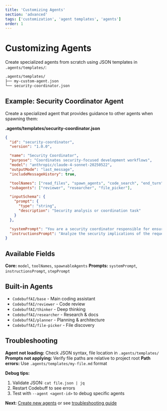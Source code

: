 ```yaml
---
title: 'Customizing Agents'
section: 'advanced'
tags: ['customization', 'agent templates', 'agents']
order: 1
---
```


# Customizing Agents

Create specialized agents from scratch using JSON templates in `.agents/templates/`:

```markdown
.agents/templates/
├── my-custom-agent.json
└── security-coordinator.json
```

## Example: Security Coordinator Agent

Create a specialized agent that provides guidance to other agents when spawning them:

**.agents/templates/security-coordinator.json**

```json
{
  "id": "security-coordinator",
  "version": "1.0.0",

  "name": "Security Coordinator",
  "purpose": "Coordinates security-focused development workflows",
  "model": "anthropic/claude-4-sonnet-20250522",
  "outputMode": "last_message",
  "includeMessageHistory": true,

  "toolNames": ["read_files", "spawn_agents", "code_search", "end_turn"],
  "subagents": ["reviewer", "researcher", "file_picker"],

  "inputSchema": {
    "prompt": {
      "type": "string",
      "description": "Security analysis or coordination task"
    }
  },

  "systemPrompt": "You are a security coordinator responsible for ensuring secure development practices.",
  "instructionsPrompt": "Analyze the security implications of the request and coordinate appropriate security-focused agents.",
}
```

## Available Fields

**Core:** `model`, `toolNames`, `spawnableAgents`
**Prompts:** `systemPrompt`, `instructionsPrompt`, `stepPrompt`

## Built-in Agents

- `CodebuffAI/base` - Main coding assistant
- `CodebuffAI/reviewer` - Code review
- `CodebuffAI/thinker` - Deep thinking
- `CodebuffAI/researcher` - Research & docs
- `CodebuffAI/planner` - Planning & architecture
- `CodebuffAI/file-picker` - File discovery

## Troubleshooting

**Agent not loading:** Check JSON syntax, file location in `.agents/templates/`
**Prompts not applying:** Verify file paths are relative to project root
**Path errors:** Use `.agents/templates/my-file.md` format

**Debug tips:**

1. Validate JSON: `cat file.json | jq`
2. Restart Codebuff to see errors
3. Test with `--agent <agent-id>` to debug specific agents

**Next:** [Create new agents](/docs/agents/creating-new-agents) or see [troubleshooting guide](/docs/agents/troubleshooting)
